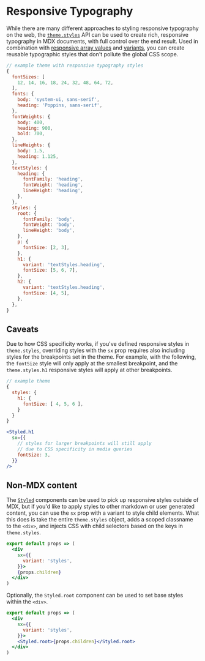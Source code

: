 

# Responsive Typography

While there are many different approaches to styling responsive typography on the web,
the [`theme.styles`][] API can be used to create rich, responsive typography in MDX documents, with full control over the end result.
Used in combination with [responsive array values][] and [variants][], you can create reusable typographic styles that don't pollute the global CSS scope.

[`theme.styles`]: /theming/#styles
[responsive array values]: /sx-prop/#responsive-values
[variants]: /guides/variants

```js
// example theme with responsive typography styles
{
  fontSizes: [
    12, 14, 16, 18, 24, 32, 48, 64, 72,
  ],
  fonts: {
    body: 'system-ui, sans-serif',
    heading: 'Poppins, sans-serif',
  },
  fontWeights: {
    body: 400,
    heading: 900,
    bold: 700,
  },
  lineHeights: {
    body: 1.5,
    heading: 1.125,
  },
  textStyles: {
    heading: {
      fontFamily: 'heading',
      fontWeight: 'heading',
      lineHeight: 'heading',
    },
  },
  styles: {
    root: {
      fontFamily: 'body',
      fontWeight: 'body',
      lineHeight: 'body',
    },
    p: {
      fontSize: [2, 3],
    },
    h1: {
      variant: 'textStyles.heading',
      fontSize: [5, 6, 7],
    },
    h2: {
      variant: 'textStyles.heading',
      fontSize: [4, 5],
    },
  },
}
```

## Caveats

Due to how CSS specificity works, if you've defined responsive styles in `theme.styles`,
overriding styles with the `sx` prop requires also including styles for the breakpoints set in the theme.
For example, with the following, the `fontSize` style will only apply at the smallest breakpoint, and the `theme.styles.h1` responsive styles will apply at other breakpoints.

```js
// example theme
{
  styles: {
    h1: {
      fontSize: [ 4, 5, 6 ],
    }
  }
}
```

```jsx
<Styled.h1
  sx={{
    // styles for larger breakpoints will still apply
    // due to CSS specificity in media queries
    fontSize: 3,
  }}
/>
```

## Non-MDX content

The [`Styled`][] components can be used to pick up responsive styles outside of MDX,
but if you'd like to apply styles to other markdown or user generated content,
you can use the `sx` prop with a variant to style child elements.
What this does is take the entire `theme.styles` object, adds a scoped classname to the `<div>`,
and injects CSS with child selectors based on the keys in `theme.styles`.

```jsx
export default props => (
  <div
    sx={{
      variant: 'styles',
    }}>
    {props.children}
  </div>
)
```

Optionally, the `Styled.root` component can be used to set base styles within the `<div>`.

```jsx
export default props => (
  <div
    sx={{
      variant: 'styles',
    }}>
    <Styled.root>{props.children}</Styled.root>
  </div>
)
```

[`styled`]: /styled
